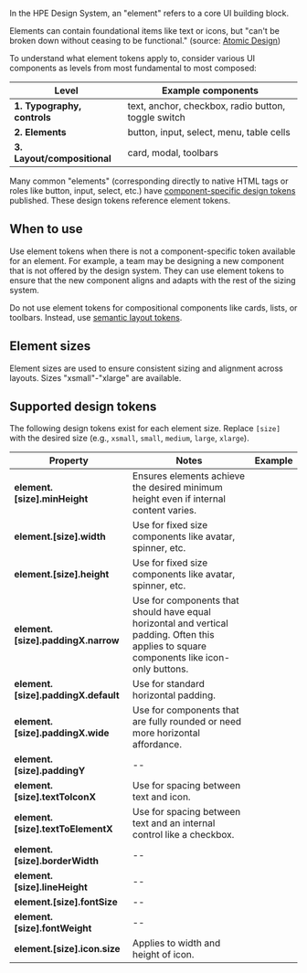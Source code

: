 
In the HPE Design System, an "element" refers to a core UI building block.

Elements can contain foundational items like text or icons, but "can't be broken down without ceasing to be functional." (source: [Atomic Design](https://atomicdesign.bradfrost.com/chapter-2/))

To understand what element tokens apply to, consider various UI components as levels from most fundamental to most composed:

| Level                       | Example components                                  |
| --------------------------- | --------------------------------------------------- |
| **1. Typography, controls** | text, anchor, checkbox, radio button, toggle switch |
| **2. Elements**             | button, input, select, menu, table cells            |
| **3. Layout/compositional** | card, modal, toolbars                               |

Many common "elements" (corresponding directly to native HTML tags or roles like button, input, select, etc.) have [component-specific design tokens](/design-tokens/how-to-read-design-tokens#component) published. These design tokens reference element tokens.

## When to use

Use element tokens when there is not a component-specific token available for an element. For example, a team may be designing a new component that is not offered by the design system. They can use element tokens to ensure that the new component aligns and adapts with the rest of the sizing system.

Do not use element tokens for compositional components like cards, lists, or toolbars. Instead, use [semantic layout tokens](/design-tokens/layout-and-spacing).

## Element sizes

Element sizes are used to ensure consistent sizing and alignment across layouts. Sizes "xsmall"-"xlarge" are available.

## Supported design tokens

The following design tokens exist for each element size. Replace `[size]` with the desired size (e.g., `xsmall`, `small`, `medium`, `large`, `xlarge`).

| Property                            | Notes                                                                                                                                      | Example                                   |
| ----------------------------------- | ------------------------------------------------------------------------------------------------------------------------------------------ | ----------------------------------------- |
| **element.[size].minHeight**        | Ensures elements achieve the desired minimum height even if internal content varies.                                                       | <ElementToken token="ElementToken" />     |
| **element.[size].width**            | Use for fixed size components like avatar, spinner, etc.                                                                                   | <ElementToken token="width" />            |
| **element.[size].height**           | Use for fixed size components like avatar, spinner, etc.                                                                                   | <ElementToken token="height" />           |
| **element.[size].paddingX.narrow**  | Use for components that should have equal horizontal and vertical padding. Often this applies to square components like icon-only buttons. | <ElementToken token="paddingX.narrow" />  |
| **element.[size].paddingX.default** | Use for standard horizontal padding.                                                                                                       | <ElementToken token="paddingX.default" /> |
| **element.[size].paddingX.wide**    | Use for components that are fully rounded or need more horizontal affordance.                                                              | <ElementToken token="paddingX.wide" />    |
| **element.[size].paddingY**         | --                                                                                                                                         | <ElementToken token="paddingY" />         |
| **element.[size].textToIconX**      | Use for spacing between text and icon.                                                                                                     | <ElementToken token="textToIconX" />      |
| **element.[size].textToElementX**   | Use for spacing between text and an internal control like a checkbox.                                                                      | <ElementToken token="textToElementX" />   |
| **element.[size].borderWidth**      | --                                                                                                                                         | <ElementToken token="borderWidth" />      |
| **element.[size].lineHeight**       | --                                                                                                                                         | <ElementToken token="lineHeight" />       |
| **element.[size].fontSize**         | --                                                                                                                                         | <ElementToken token="fontSize" />         |
| **element.[size].fontWeight**       | --                                                                                                                                         | <ElementToken token="fontWeight" />       |
| **element.[size].icon.size**        | Applies to width and height of icon.                                                                                                       | <ElementToken token="icon.size" />        |
